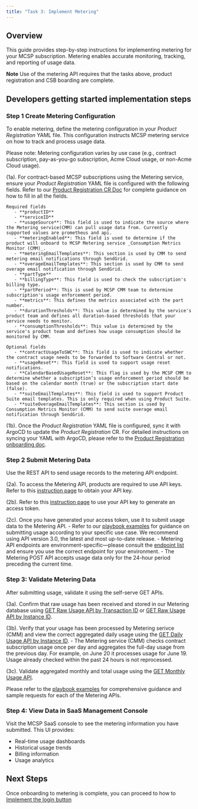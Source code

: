 ```yaml
---
title: "Task 3: Implement Metering"
---
```


## Overview

This guide provides step-by-step instructions for implementing metering for your MCSP subscription. Metering enables accurate monitoring, tracking, and reporting of usage data.

**Note** Use of the metering API requires that the tasks above, product registration and CSB boarding are complete.

## Developers getting started implementation steps

### Step 1 Create Metering Configuration

To enable metering, define the metering configuration in your _Product Registration_ YAML file. This configuration instructs MCSP metering service on how to track and process usage data.

Please note: Metering configuration varies by use case (e.g., contract subscription, pay-as-you-go subscription, Acme Cloud usage, or non-Acme Cloud usage).

(1a). For contract-based MCSP subscriptions using the Metering service, ensure your _Product Registration_ YAML file is configured with the following fields. Refer to our [Product Registration CR Doc](./examples/cr-docs/product-registration.md)
for complete guidance on how to fill in all the fields.

```
Required fields
   - **productID**
   - **serviceID**
   - **usageSource**: This field is used to indicate the source where the Metering service(CMM) can pull usage data from. Currently supported values are prometheus and api.
   - **meteringEnabled**: This field is used to determine if the product will onboard to MCSP Metering service _Consumption Metrics Monitor (CMM)_.
   - **meteringEmailTemplates**: This section is used by CMM to send metering email notifications through SendGrid.
   - **overageEmailTemplates**: This section is used by CMM to send overage email notification through SendGrid.
   - **partType**
   - **billingType**: This field is used to check the subscription's billing type.
   - **partPeriod**: This is used by MCSP CMM team to determine subscription's usage enforcement period.
   - **metrics**: This defines the metrics associated with the part number.
   - **durationThresholds**: This value is determined by the service's product team and defines all duration-based thresholds that your service needs to monitor.
   - **consumptionThresholds**: This value is determined by the service's product team and defines how usage consumption should be monitored by CMM.

Optional fields
   - **contractUsageToSWC**: This field is used to indicate whether the contract usage needs to be forwarded to Software Central or not.
   - **usageReset**: This field is used to support usage reset notifications.
   - **CalendarBasedUsageReset**: This flag is used by the MCSP CMM to determine whether a subscription’s usage enforcement period should be based on the calendar month (true) or the subscription start date (false).
   - **suiteEmailTemplates**: This field is used to support Product Suite email templates. This is only required when using Product Suite.
   - **suiteOverageEmailTemplates**: This section is used by Consumption Metrics Monitor (CMM) to send suite overage email notification through SendGrid.
```

(1b). Once the _Product Registration_ YAML file is configured, sync it with ArgoCD to update the _Product Registration_ CR.
For detailed instructions on syncing your YAML with ArgoCD, please refer to the [Product Registration onboarding doc](https://github.acme.com/acme-saas-platform/MultiCloud-SaaS-Framework/blob/main/docs/MCSP_Services/Development_Services/product_registration.md).

### Step 2 Submit Metering Data

Use the REST API to send usage records to the metering API endpoint.

(2a). To access the Metering API, products are required to use API keys. Refer to this [instruction page](https://pages.github.acme.com/acme-saas-platform/platform-sre-runbook/runbook/processes/platform-service-id-apikey/?h=apikey) to obtain your API key.

(2b). Refer to this [instruction page](<https://pages.github.acme.com/acme-saas-platform/account-iam-apidoc/#tag/AssistantKey-(Public)/paths/~1api~12.0~1%7BscopeCollectionType%7D~1%7BscopeId%7D~1assistantKeys~1token/post>) to use your API key to generate an access token.

(2c). Once you have generated your access token, use it to submit usage data to the Metering API. - Refer to our [playbook examples](https://pages.github.acme.com/acme-saas-platform/MultiCloud-SaaS-Framework/MCSP_Services/Development_Services/metering_apis/api_3.0_metering_examples/) for guidance on submitting usage according to your specific use case. We recommend using API version 3.0, the latest and most up-to-date release. - Metering API endpoints are environment-specific—please consult the [endpoint list](https://pages.github.acme.com/acme-saas-platform/MultiCloud-SaaS-Framework/MCSP_Services/Development_Services/metering_apis/api_metering/) and ensure you use the correct endpoint for your environment. - The Metering POST API accepts usage data only for the 24-hour period preceding the current time.

### Step 3: Validate Metering Data

After submitting usage, validate it using the self-serve GET APIs.

(3a). Confirm that raw usage has been received and stored in our Metering database using [GET Raw Usage API by Transaction ID](https://pages.github.acme.com/acme-saas-platform/consumption-metrics-backend/#operation/UsageByTransactionQueryParams) or [GET Raw Usage API by Instance ID](https://pages.github.acme.com/acme-saas-platform/consumption-metrics-backend/#operation/GetInstanceUsagePayloadV3).

(3b). Verify that your usage has been processed by Metering serivce (CMM) and view the correct aggregated daily usage using the [GET Daily Usage API by Instance ID](https://pages.github.acme.com/acme-saas-platform/consumption-metrics-backend/#operation/GetDailyInstanceUsagePayloadV3). - The Metering service (CMM) checks contract subscription usage once per day and aggregates the full-day usage from the previous day. For example, on June 20 it processes usage for June 19. Usage already checked within the past 24 hours is not reprocessed.

(3c). Validate aggregated monthly and total usage using the [GET Monthly Usage API](https://pages.github.acme.com/acme-saas-platform/consumption-metrics-backend/#operation/UsageQueryParamsV1).

Please refer to the [playbook examples](https://pages.github.acme.com/acme-saas-platform/MultiCloud-SaaS-Framework/MCSP_Services/Development_Services/metering_apis/api_metering/) for comprehensive guidance and sample requests for each of the Metering APIs.

### Step 4: View Data in SaaS Management Console

Visit the MCSP SaaS console to see the metering information you have submitted. This UI provides:

- Real-time usage dashboards
- Historical usage trends
- Billing information
- Usage analytics

## Next Steps

Once onboarding to metering is complete, you can proceed to how to [Implement the login button](./task-4-login-button)
